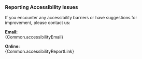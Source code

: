 
### Reporting Accessibility Issues

If you encounter any accessibility barriers or have suggestions for improvement, please contact us:

**Email:**\
{Common.accessibilityEmail}

**Online:**\
{Common.accessibilityReportLink}
